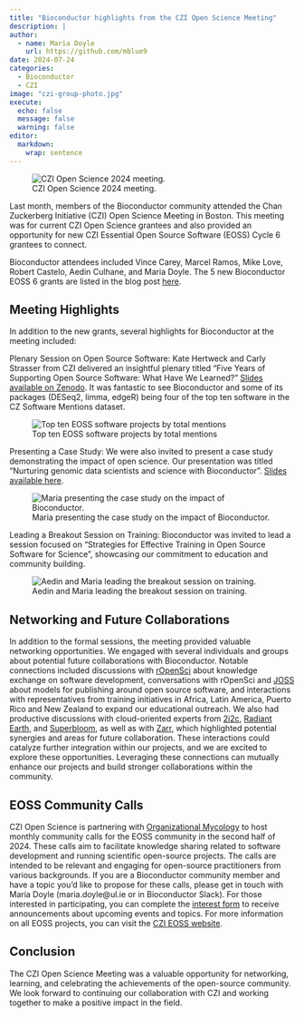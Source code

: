 ```yaml
---
title: "Bioconductor highlights from the CZI Open Science Meeting"
description: |
author:
  - name: Maria Doyle
    url: https://github.com/mblue9
date: 2024-07-24
categories:
  - Bioconductor
  - CZI
image: "czi-group-photo.jpg"
execute:
  echo: false
  message: false
  warning: false
editor: 
  markdown: 
    wrap: sentence
---
```


![CZI Open Science 2024 meeting.](czi-group-photo.jpg)

Last month, members of the Bioconductor community attended the Chan Zuckerberg Initiative (CZI) Open Science Meeting in Boston. This meeting was for current CZI Open Science grantees and also provided an opportunity for new CZI Essential Open Source Software (EOSS) Cycle 6 grantees to connect.

Bioconductor attendees included Vince Carey, Marcel Ramos, Mike Love, Robert Castelo, Aedin Culhane, and Maria Doyle. The 5 new Bioconductor EOSS 6 grants are listed in the blog post [here](https://blog.bioconductor.org/posts/2024-07-12-czi-eoss6-grants/).

## Meeting Highlights
In addition to the new grants, several highlights for Bioconductor at the meeting included:

Plenary Session on Open Source Software: Kate Hertweck and Carly Strasser from CZI delivered an insightful plenary titled "Five Years of Supporting Open Source Software: What Have We Learned?" [Slides available on Zenodo](https://zenodo.org/records/11657025). It was fantastic to see Bioconductor and some of its packages (DESeq2, limma, edgeR) being four of the top ten software in the CZ Software Mentions dataset.

![Top ten EOSS software projects by total mentions](cz-plot.jpg)


Presenting a Case Study: We were also invited to present a case study demonstrating the impact of open science. Our presentation was titled “Nurturing genomic data scientists and science with Bioconductor”. [Slides available here](https://docs.google.com/presentation/d/1-6jAyA8_-JQ7t24AuZqC_mjYnrP5P1QnATSe-rgdCfg/edit?usp=sharing).

![Maria presenting the case study on the impact of Bioconductor.](case-study.jpg)

Leading a Breakout Session on Training: Bioconductor was invited to lead a session focused on “Strategies for Effective Training in Open Source Software for Science”, showcasing our commitment to education and community building.

![Aedin and Maria leading the breakout session on training.](training-breakout.jpg)

## Networking and Future Collaborations
In addition to the formal sessions, the meeting provided valuable networking opportunities. We engaged with several individuals and groups about potential future collaborations with Bioconductor. Notable connections included discussions with [rOpenSci](https://ropensci.org/) about knowledge exchange on software development, conversations with rOpenSci and [JOSS](https://joss.theoj.org/) about models for publishing around open source software, and interactions with representatives from training initiatives in Africa, Latin America, Puerto Rico and New Zealand to expand our educational outreach. We also had productive discussions with cloud-oriented experts from [2i2c](https://2i2c.org/), [Radiant Earth](https://radiant.earth/), and [Superbloom](https://superbloom.design/), as well as with [Zarr](https://zarr.dev/), which highlighted potential synergies and areas for future collaboration. These interactions could catalyze further integration within our projects, and we are excited to explore these opportunities. Leveraging these connections can mutually enhance our projects and build stronger collaborations within the community.

## EOSS Community Calls
CZI Open Science is partnering with [Organizational Mycology](https://orgmycology.com/) to host monthly community calls for the EOSS community in the second half of 2024. These calls aim to facilitate knowledge sharing related to software development and running scientific open-source projects. The calls are intended to be relevant and engaging for open-source practitioners from various backgrounds. If you are a Bioconductor community member and have a topic you'd like to propose for these calls, please get in touch with Maria Doyle (maria.doyle@ul.ie or in Bioconductor Slack). For those interested in participating, you can complete the [interest form](https://docs.google.com/forms/d/e/1FAIpQLSeLJv86wkdQXZ_Orut13JAjdSVnHq0xYB6uMC4IHV6PV_hH_g/viewform) to receive announcements about upcoming events and topics. For more information on all EOSS projects, you can visit the [CZI EOSS website](https://chanzuckerberg.com/eoss/).

## Conclusion
The CZI Open Science Meeting was a valuable opportunity for networking, learning, and celebrating the achievements of the open-source community. We look forward to continuing our collaboration with CZI and working together to make a positive impact in the field.
